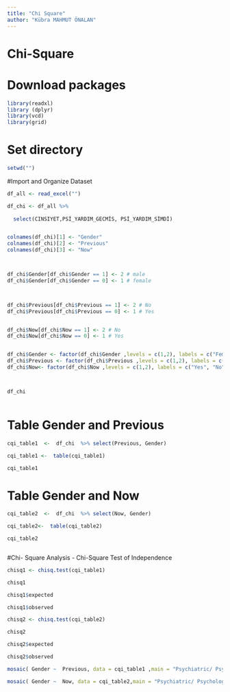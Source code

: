 ```yaml
---
title: "Chi Square"
author: "Kübra MAHMUT ÖNALAN"
---
```


# Chi-Square  

# Download packages 

```r
library(readxl)  
library (dplyr)
library(vcd)
library(grid)
```

# Set directory 

```r

setwd("")
```

#Import and Organize Dataset

```r
df_all <- read_excel("")

```

```r

df_chi <- df_all %>%
  
  select(CINSIYET,PSİ_YARDIM_GECMİS, PSİ_YARDIM_SİMDİ)


colnames(df_chi)[1] <- "Gender"
colnames(df_chi)[2] <- "Previous"
colnames(df_chi)[3] <- "Now"



df_chi$Gender[df_chi$Gender == 1] <- 2 # male
df_chi$Gender[df_chi$Gender == 0] <- 1 # female



df_chi$Previous[df_chi$Previous == 1] <- 2 # No
df_chi$Previous[df_chi$Previous == 0] <- 1 # Yes


df_chi$Now[df_chi$Now == 1] <- 2 # No
df_chi$Now[df_chi$Now == 0] <- 1 # Yes


df_chi$Gender <- factor(df_chi$Gender ,levels = c(1,2), labels = c("Female", "Male"))
df_chi$Previous <- factor(df_chi$Previous ,levels = c(1,2), labels = c("Yes", "No"))
df_chi$Now<- factor(df_chi$Now ,levels = c(1,2), labels = c("Yes", "No"))



df_chi



```


# Table Gender and Previous

```r

cqi_table1  <-  df_chi  %>% select(Previous, Gender)

cqi_table1 <-  table(cqi_table1)

cqi_table1


```


# Table Gender and Now

```r

cqi_table2  <-  df_chi  %>% select(Now, Gender)

cqi_table2<-  table(cqi_table2)

cqi_table2



```

#Chi- Square Analysis - Chi-Square Test of Independence 


```r


chisq1 <- chisq.test(cqi_table1)

chisq1

chisq1$expected

chisq1$observed

```


```r

chisq2 <- chisq.test(cqi_table2)

chisq2

chisq2$expected

chisq2$observed

```



```r

mosaic( Gender ~  Previous, data = cqi_table1 ,main = "Psychiatric/ Psychological Treatment Previous", direction=c("v","h"), shade = TRUE, gp = gpar(fill=c('lightblue', 'pink')))

```
 
 

```r



mosaic( Gender ~  Now, data = cqi_table2,main = "Psychiatric/ Psychological Treatment Now", direction=c("v","h"), shade = TRUE, gp = gpar(fill=c('lightblue', 'pink')))
```


